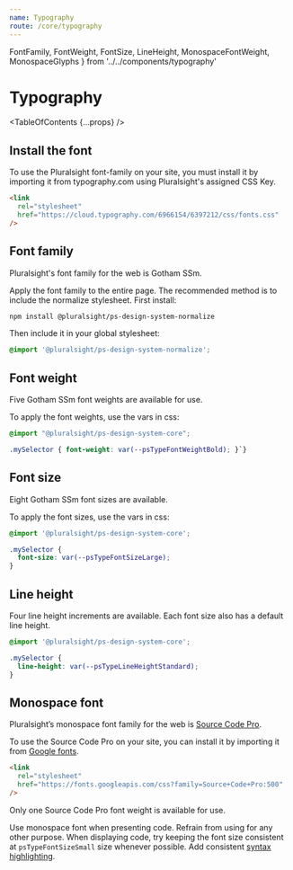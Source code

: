 ```yaml
---
name: Typography
route: /core/typography
---
```


  FontFamily,
  FontWeight,
  FontSize,
  LineHeight,
  MonospaceFontWeight,
  MonospaceGlyphs
} from '../../components/typography'

# Typography

<TableOfContents {...props} />

## Install the font

To use the Pluralsight font-family on your site, you must install it by importing it from typography.com using Pluralsight's assigned CSS Key.

```html
<link
  rel="stylesheet"
  href="https://cloud.typography.com/6966154/6397212/css/fonts.css"
/>
```

## Font family

Pluralsight's font family for the web is Gotham SSm.

<FontFamily />

Apply the font family to the entire page. The recommended method is to include the normalize stylesheet. First install:

```bash
npm install @pluralsight/ps-design-system-normalize
```

Then include it in your global stylesheet:

```css
@import '@pluralsight/ps-design-system-normalize';
```

## Font weight

Five Gotham SSm font weights are available for use.

<FontWeight />

To apply the font weights, use the vars in css:

```css
@import "@pluralsight/ps-design-system-core";

.mySelector { font-weight: var(--psTypeFontWeightBold); }`}
```

## Font size

Eight Gotham SSm font sizes are available.

<FontSize />

To apply the font sizes, use the vars in css:

```css
@import '@pluralsight/ps-design-system-core';

.mySelector {
  font-size: var(--psTypeFontSizeLarge);
}
```

## Line height

Four line height increments are available. Each font size also has a default line height.

<LineHeight />

```css
@import '@pluralsight/ps-design-system-core';

.mySelector {
  line-height: var(--psTypeLineHeightStandard);
}
```

## Monospace font

Pluralsight’s monospace font family for the web is [Source Code Pro](https://fonts.google.com/specimen/Source+Code+Pro).

<MonospaceGlyphs />

To use the Source Code Pro on your site, you can install it by importing it from [Google fonts](https://fonts.google.com/specimen/Source+Code+Pro).

```html
<link
  rel="stylesheet"
  href="https://fonts.googleapis.com/css?family=Source+Code+Pro:500"
/>
```

Only one Source Code Pro font weight is available for use.

<MonospaceFontWeight />

Use monospace font when presenting code. Refrain from using for any other purpose. When displaying code, try keeping the font size consistent at `psTypeFontSizeSmall` size whenever possible. Add consistent [syntax highlighting](/components/code#syntax-highlighting).
